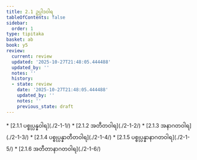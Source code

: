 ```yaml
---
title: 2.1 ဥပ္ပါဒဝါရ
tableOfContents: false
sidebar:
  order: 1
type: tipitaka
basket: ab
book: y5
review:
  current: review
  updated: '2025-10-27T21:48:05.444488'
  updated_by: ''
  notes: ''
  history:
  - state: review
    date: '2025-10-27T21:48:05.444488'
    updated_by: ''
    notes: ''
    previous_state: draft
---
```



<ReviewStatus review={frontmatter.review} showDetails={true} />

<HypothesisAnnotation frontmatter={frontmatter} />

<DynamicBreadcrumb />



<TableOfContents book="y5" section="2.1">
* [2.1.1 ပစ္စုပ္ပန္နဝါရ](./2-1-1/)
* [2.1.2 အတီတဝါရ](./2-1-2/)
* [2.1.3 အနာဂတဝါရ](./2-1-3/)
* [2.1.4 ပစ္စုပ္ပန္နာတီတဝါရ](./2-1-4/)
* [2.1.5 ပစ္စုပ္ပန္နာနာဂတဝါရ](./2-1-5/)
* [2.1.6 အတီတာနာဂတဝါရ](./2-1-6/)
</TableOfContents>